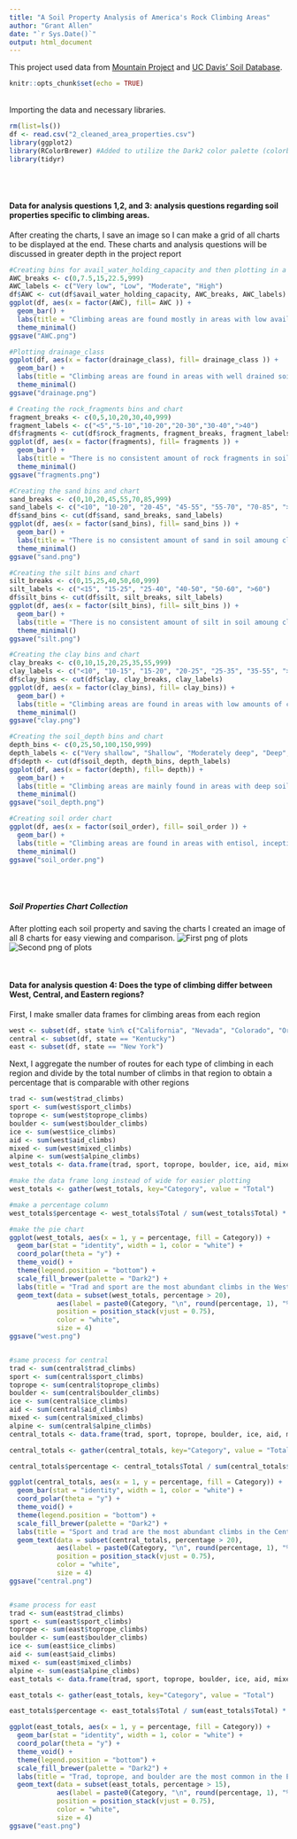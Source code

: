 ---
title: "A Soil Property Analysis of America's Rock Climbing Areas"
author: "Grant Allen"
date: "`r Sys.Date()`"
output: html_document
---
This project used data from [Mountain Project]("https://www.mountainproject.com/") and [UC Davis' Soil Database]("https://casoilresource.lawr.ucdavis.edu/soil-properties/").
```{r setup, include=FALSE}
knitr::opts_chunk$set(echo = TRUE)
```
<br>
Importing the data and necessary libraries.
```{r}
rm(list=ls())
df <- read.csv("2_cleaned_area_properties.csv")
library(ggplot2)
library(RColorBrewer) #Added to utilize the Dark2 color palette (colorblind friendly)
library(tidyr)
```

<br>
<br>

#### Data for analysis questions 1,2, and 3: analysis questions regarding soil properties specific to climbing areas.
After creating the charts, I save an image so I can make a grid of all charts to be displayed at the end.
These charts and analysis questions will be discussed in greater depth in the project report
```{r, results='hide', fig.show='hide', message=FALSE}
#Creating bins for avail_water_holding_capacity and then plotting in a column chart.
AWC_breaks <- c(0,7.5,15,22.5,999)
AWC_labels <- c("Very low", "Low", "Moderate", "High")
df$AWC <- cut(df$avail_water_holding_capacity, AWC_breaks, AWC_labels)
ggplot(df, aes(x = factor(AWC), fill= AWC )) +
  geom_bar() +
  labs(title = "Climbing areas are found mostly in areas with low available water holding capacity.", x = "Available Water Holding Capacity", y = "Frequency") + scale_fill_brewer(palette = "Dark2") +
  theme_minimal() 
ggsave("AWC.png")

#Plotting drainage_class
ggplot(df, aes(x = factor(drainage_class), fill= drainage_class )) +
  geom_bar() +
  labs(title = "Climbing areas are found in areas with well drained soil.", subtitle = "Poorly drained soil condidtions exist throughout the US but are not found at climbing areas.", x = "Drainage Class", y = "Frequency", fill = "Drainage Class") + scale_fill_brewer(palette = "Dark2") +
  theme_minimal()
ggsave("drainage.png")

# Creating the rock_fragments bins and chart
fragment_breaks <- c(0,5,10,20,30,40,999)
fragment_labels <- c("<5","5-10","10-20","20-30","30-40",">40")
df$fragments <- cut(df$rock_fragments, fragment_breaks, fragment_labels)
ggplot(df, aes(x = factor(fragments), fill= fragments )) +
  geom_bar() +
  labs(title = "There is no consistent amount of rock fragments in soil amoung climbing areas.", subtitle = "But climbing areas skew towards having more rock fragments.", x = "% of Rock Fragments in Soil by Volume", y = "Frequency", fill = "Rock Fragments") + scale_fill_brewer(palette = "Dark2") + 
  theme_minimal()
ggsave("fragments.png")

#Creating the sand bins and chart
sand_breaks <- c(0,10,20,45,55,70,85,999)
sand_labels <- c("<10", "10-20", "20-45", "45-55", "55-70", "70-85", ">85")
df$sand_bins <- cut(df$sand, sand_breaks, sand_labels)
ggplot(df, aes(x = factor(sand_bins), fill= sand_bins )) +
  geom_bar() +
  labs(title = "There is no consistent amount of sand in soil amoung climbing areas.", x = "Weight % of Sand in Soil by Volume", y = "Frequency", fill = "Sand") + scale_fill_brewer(palette = "Dark2") + 
  theme_minimal()
ggsave("sand.png")

#Creating the silt bins and chart
silt_breaks <- c(0,15,25,40,50,60,999)
silt_labels <- c("<15", "15-25", "25-40", "40-50", "50-60", ">60")
df$silt_bins <- cut(df$silt, silt_breaks, silt_labels)
ggplot(df, aes(x = factor(silt_bins), fill= silt_bins )) +
  geom_bar() +
  labs(title = "There is no consistent amount of silt in soil amoung climbing areas.", x = "Weight % of Silt in Soil by Volume", y = "Frequency", fill = "Silt") + scale_fill_brewer(palette = "Dark2") + 
  theme_minimal()
ggsave("silt.png")

#Creating the clay bins and chart
clay_breaks <- c(0,10,15,20,25,35,55,999)
clay_labels <- c("<10", "10-15", "15-20", "20-25", "25-35", "35-55", ">55")
df$clay_bins <- cut(df$clay, clay_breaks, clay_labels)
ggplot(df, aes(x = factor(clay_bins), fill= clay_bins)) +
  geom_bar() +
  labs(title = "Climbing areas are found in areas with low amounts of clay in soil.", subtitle = "High amounts of clay in soil exist throughout the US but are not found at climbing areas.", x = "Weight % of Clay in Soil by Volume", y = "Frequency", fill = "Clay") + scale_fill_brewer(palette = "Dark2") + 
  theme_minimal()
ggsave("clay.png")

#Creating the soil_depth bins and chart
depth_bins <- c(0,25,50,100,150,999)
depth_labels <- c("Very shallow", "Shallow", "Moderately deep", "Deep", "Very deep")
df$depth <- cut(df$soil_depth, depth_bins, depth_labels)
ggplot(df, aes(x = factor(depth), fill= depth)) +
  geom_bar() +
  labs(title = "Climbing areas are mainly found in areas with deep soil", subtitle = "Shallow depth soil exist throughout the US but are not found at climbing areas.", x = "Depth of soil (cm)", y = "Frequency", fill = "Soil Depth") + scale_fill_brewer(palette = "Dark2") + 
  theme_minimal()
ggsave("soil_depth.png")

#Creating soil order chart
ggplot(df, aes(x = factor(soil_order), fill= soil_order )) +
  geom_bar() +
  labs(title = "Climbing areas are found in areas with entisol, inceptisols, and mollisols", subtitle = "Note that there are 10 soil orders found in the US but only 3 found at climbing areas", x = "Soil Order", y = "Frequency", fill = "Soil Order") + scale_fill_brewer(palette = "Dark2") +
  theme_minimal()
ggsave("soil_order.png")
```
<br>
<br>

##### Soil Properties Chart Collection
After plotting each soil property and saving the charts I created an image of all 8 charts for easy viewing and comparison. 
![First png of plots](C:\Users\grant\Desktop\Wrangling\Project\1.png)
![Second png of plots](C:\Users\grant\Desktop\Wrangling\Project\2.png)

<br>

#### Data for analysis question 4: Does the type of climbing differ between West, Central, and Eastern regions?
First, I make smaller data frames for climbing areas from each region
```{r}
west <- subset(df, state %in% c("California", "Nevada", "Colorado", "Oregon", "Utah"))
central <- subset(df, state == "Kentucky")
east <- subset(df, state == "New York")
```

Next, I aggregate the number of routes for each type of climbing in each region and divide by the total number of climbs in that region to obtain a percentage that is comparable with other regions
```{r, fig.show='hold'}
trad <- sum(west$trad_climbs)
sport <- sum(west$sport_climbs)
toprope <- sum(west$toprope_climbs)
boulder <- sum(west$boulder_climbs)
ice <- sum(west$ice_climbs)
aid <- sum(west$aid_climbs)
mixed <- sum(west$mixed_climbs)
alpine <- sum(west$alpine_climbs)
west_totals <- data.frame(trad, sport, toprope, boulder, ice, aid, mixed, alpine)

#make the data frame long instead of wide for easier plotting
west_totals <- gather(west_totals, key="Category", value = "Total")

#make a percentage column
west_totals$percentage <- west_totals$Total / sum(west_totals$Total) * 100

#make the pie chart
ggplot(west_totals, aes(x = 1, y = percentage, fill = Category)) +
  geom_bar(stat = "identity", width = 1, color = "white") +
  coord_polar(theta = "y") +
  theme_void() +
  theme(legend.position = "bottom") +
  scale_fill_brewer(palette = "Dark2") +
  labs(title = "Trad and sport are the most abundant climbs in the West region", fill = "Type of Climb") +
  geom_text(data = subset(west_totals, percentage > 20),
            aes(label = paste0(Category, "\n", round(percentage, 1), "%")),
            position = position_stack(vjust = 0.75),
            color = "white",
            size = 4)
ggsave("west.png")


#same process for central
trad <- sum(central$trad_climbs)
sport <- sum(central$sport_climbs)
toprope <- sum(central$toprope_climbs)
boulder <- sum(central$boulder_climbs)
ice <- sum(central$ice_climbs)
aid <- sum(central$aid_climbs)
mixed <- sum(central$mixed_climbs)
alpine <- sum(central$alpine_climbs)
central_totals <- data.frame(trad, sport, toprope, boulder, ice, aid, mixed, alpine)

central_totals <- gather(central_totals, key="Category", value = "Total")

central_totals$percentage <- central_totals$Total / sum(central_totals$Total) * 100

ggplot(central_totals, aes(x = 1, y = percentage, fill = Category)) +
  geom_bar(stat = "identity", width = 1, color = "white") +
  coord_polar(theta = "y") +
  theme_void() +
  theme(legend.position = "bottom") +
  scale_fill_brewer(palette = "Dark2") +
  labs(title = "Sport and trad are the most abundant climbs in the Central region", fill = "Type of Climb") +
  geom_text(data = subset(central_totals, percentage > 20),
            aes(label = paste0(Category, "\n", round(percentage, 1), "%")),
            position = position_stack(vjust = 0.75),
            color = "white",
            size = 4)
ggsave("central.png")


#same process for east
trad <- sum(east$trad_climbs)
sport <- sum(east$sport_climbs)
toprope <- sum(east$toprope_climbs)
boulder <- sum(east$boulder_climbs)
ice <- sum(east$ice_climbs)
aid <- sum(east$aid_climbs)
mixed <- sum(east$mixed_climbs)
alpine <- sum(east$alpine_climbs)
east_totals <- data.frame(trad, sport, toprope, boulder, ice, aid, mixed, alpine)

east_totals <- gather(east_totals, key="Category", value = "Total")

east_totals$percentage <- east_totals$Total / sum(east_totals$Total) * 100

ggplot(east_totals, aes(x = 1, y = percentage, fill = Category)) +
  geom_bar(stat = "identity", width = 1, color = "white") +
  coord_polar(theta = "y") +
  theme_void() +
  theme(legend.position = "bottom") +
  scale_fill_brewer(palette = "Dark2") +
  labs(title = "Trad, toprope, and boulder are the most common in the East region", fill = "Type of Climbing") +
  geom_text(data = subset(east_totals, percentage > 15),
            aes(label = paste0(Category, "\n", round(percentage, 1), "%")),
            position = position_stack(vjust = 0.75),
            color = "white",
            size = 4)
ggsave("east.png")
```




